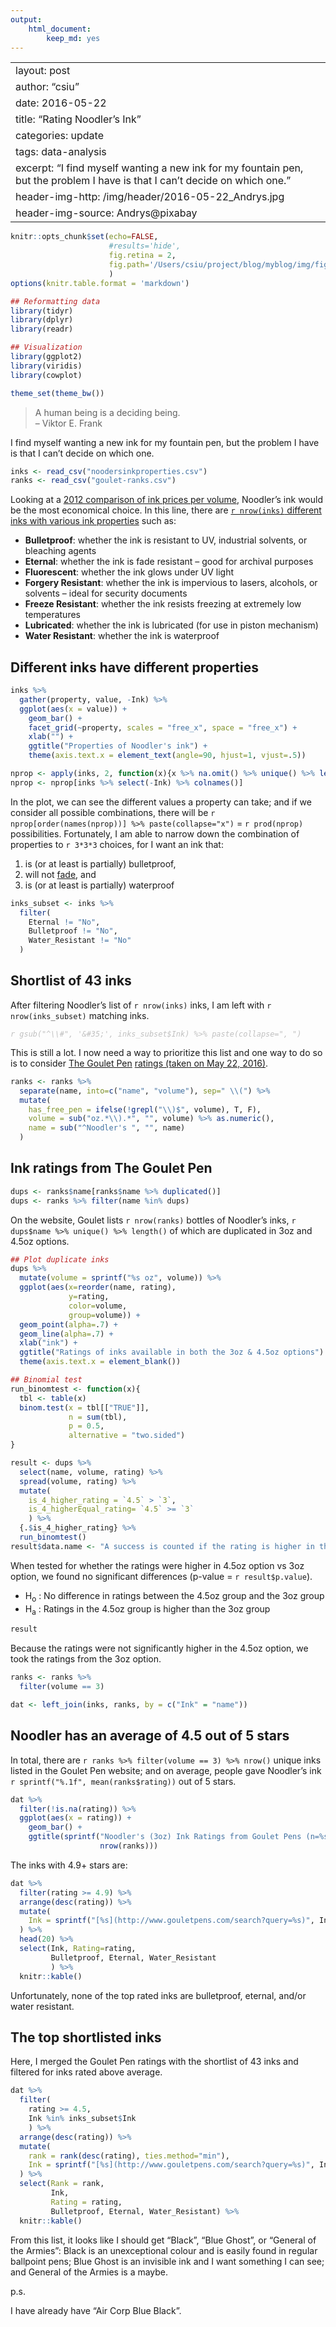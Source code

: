 ```yaml
---
output:
    html_document:
        keep_md: yes
---
```

---
layout: post
author: "csiu"
date: 2016-05-22
title: "Rating Noodler's Ink"
categories: update
tags: data-analysis
excerpt: "I find myself wanting a new ink for my fountain pen, but the problem I have is that I can't decide on which one."
header-img-http: /img/header/2016-05-22_Andrys.jpg
header-img-source: Andrys@pixabay
---
```r
knitr::opts_chunk$set(echo=FALSE,
                      #results='hide',
                      fig.retina = 2,
                      fig.path='/Users/csiu/project/blog/myblog/img/figure/2016-05-22/'
                      )
options(knitr.table.format = 'markdown')
```

```r
## Reformatting data
library(tidyr)
library(dplyr)
library(readr)

## Visualization
library(ggplot2)
library(viridis)
library(cowplot)

theme_set(theme_bw())
```

> A human being is a deciding being.<br>
> -- Viktor E. Frank

I find myself wanting a new ink for my fountain pen, but the problem I have is that I can't decide on which one.

```r
inks <- read_csv("noodersinkproperties.csv")
ranks <- read_csv("goulet-ranks.csv")
```

Looking at a [2012 comparison of ink prices per volume](http://www.marcuslink.com/pens/ink/thebrands.html), Noodler's ink would be the most economical choice. In this line, there are [`r nrow(inks)` different inks with various ink properties](http://noodlersink.com/noodlers-ink-properties/) such as:

- **Bulletproof**: whether the ink is resistant to UV, industrial solvents, or bleaching agents
- **Eternal**: whether the ink is fade resistant -- good for archival purposes
- **Fluorescent**: whether the ink glows under UV light
- **Forgery Resistant**: whether the ink is impervious to lasers, alcohols, or solvents -- ideal for security documents
- **Freeze Resistant**: whether the ink resists freezing at extremely low temperatures
- **Lubricated**: whether the ink is lubricated (for use in piston mechanism)
- **Water Resistant**: whether the ink is waterproof

## Different inks have different properties

```r
inks %>%
  gather(property, value, -Ink) %>%
  ggplot(aes(x = value)) +
    geom_bar() +
    facet_grid(~property, scales = "free_x", space = "free_x") +
    xlab("") +
    ggtitle("Properties of Noodler's ink") +
    theme(axis.text.x = element_text(angle=90, hjust=1, vjust=.5))
```

```r
nprop <- apply(inks, 2, function(x){x %>% na.omit() %>% unique() %>% length()})
nprop <- nprop[inks %>% select(-Ink) %>% colnames()]
```

In the plot, we can see the different values a property can take; and if we consider all possible combinations, there will be `r nprop[order(names(nprop))] %>% paste(collapse="x")` = `r prod(nprop)` possibilities. Fortunately, I am able to narrow down the combination of properties to `r 3*3*3` choices, for I want an ink that:

1. is (or at least is partially) bulletproof,
2. will not [fade](http://hudsonvalleysketches.blogspot.ca/2012/12/lightfastness-test-results-on-noodlers.html), and
3. is (or at least is partially) waterproof

```r
inks_subset <- inks %>%
  filter(
    Eternal != "No",
    Bulletproof != "No",
    Water_Resistant != "No"
  )
```

## Shortlist of 43 inks

After filtering Noodler's list of `r nrow(inks)` inks, I am left with `r nrow(inks_subset)` matching inks.

<font color="silver"><em>`r gsub("^\\#", '&#35;', inks_subset$Ink) %>% paste(collapse=", ")`</em></font>

This is still a lot. I now need a way to prioritize this list and one way to do so is to consider [The Goulet Pen](http://www.gouletpens.com/bottled-ink/c/14/?sortBy=productName+asc&facetValueFilter=Tenant~Brand%3Anoodlers) [ratings \(taken on May 22, 2016\)](https://gist.github.com/csiu/7d53c19edc8ff10798aa773ac3508974).

```r
ranks <- ranks %>%
  separate(name, into=c("name", "volume"), sep=" \\(") %>%
  mutate(
    has_free_pen = ifelse(!grepl("\\)$", volume), T, F),
    volume = sub("oz.*\\).*", "", volume) %>% as.numeric(),
    name = sub("^Noodler's ", "", name)
  )
```

## Ink ratings from The Goulet Pen

```r
dups <- ranks$name[ranks$name %>% duplicated()]
dups <- ranks %>% filter(name %in% dups)
```

On the website, Goulet lists `r nrow(ranks)` bottles of Noodler's inks, `r dups$name %>% unique() %>% length()` of which are duplicated in 3oz and 4.5oz options.

```r
## Plot duplicate inks
dups %>%
  mutate(volume = sprintf("%s oz", volume)) %>%
  ggplot(aes(x=reorder(name, rating),
             y=rating,
             color=volume,
             group=volume)) +
  geom_point(alpha=.7) +
  geom_line(alpha=.7) +
  xlab("ink") +
  ggtitle("Ratings of inks available in both the 3oz & 4.5oz options") +
  theme(axis.text.x = element_blank())
```

```r
## Binomial test
run_binomtest <- function(x){
  tbl <- table(x)
  binom.test(x = tbl[["TRUE"]],
             n = sum(tbl),
             p = 0.5,
             alternative = "two.sided")
}

result <- dups %>%
  select(name, volume, rating) %>%
  spread(volume, rating) %>%
  mutate(
    is_4_higher_rating = `4.5` > `3`,
    is_4_higherEqual_rating= `4.5` >= `3`
    ) %>%
  {.$is_4_higher_rating} %>%
  run_binomtest()
result$data.name <- "A success is counted if the rating is higher in the 4.5oz group"
```

When tested for whether the ratings were higher in 4.5oz option vs 3oz option, we found no significant differences (p-value = `r result$p.value`).

- H<sub>o</sub> : No difference in ratings between the 4.5oz group and the 3oz group
- H<sub>a</sub> : Ratings in the 4.5oz group is higher than the 3oz group

```r
result
```

Because the ratings were not significantly higher in the 4.5oz option, we took the ratings from the 3oz option.

```r
ranks <- ranks %>%
  filter(volume == 3)
```

```r
dat <- left_join(inks, ranks, by = c("Ink" = "name"))
```

## Noodler has an average of 4.5 out of 5 stars

In total, there are `r ranks %>% filter(volume == 3) %>% nrow()` unique inks listed in the Goulet Pen website; and on average, people gave Noodler's ink `r sprintf("%.1f", mean(ranks$rating))` out of 5 stars.

```r
dat %>%
  filter(!is.na(rating)) %>%
  ggplot(aes(x = rating)) +
    geom_bar() +
    ggtitle(sprintf("Noodler's (3oz) Ink Ratings from Goulet Pens (n=%s)",
                    nrow(ranks)))
```

The inks with 4.9+ stars are:

```r
dat %>%
  filter(rating >= 4.9) %>%
  arrange(desc(rating)) %>%
  mutate(
    Ink = sprintf("[%s](http://www.gouletpens.com/search?query=%s)", Ink, itemId)
  ) %>%
  head(20) %>%
  select(Ink, Rating=rating,
         Bulletproof, Eternal, Water_Resistant
         ) %>%
  knitr::kable()
```

Unfortunately, none of the top rated inks are bulletproof, eternal, and/or water resistant.

## The top shortlisted inks

Here, I merged the Goulet Pen ratings with the shortlist of 43 inks and filtered for inks rated above average.

```r
dat %>%
  filter(
    rating >= 4.5,
    Ink %in% inks_subset$Ink
    ) %>%
  arrange(desc(rating)) %>%
  mutate(
    rank = rank(desc(rating), ties.method="min"),
    Ink = sprintf("[%s](http://www.gouletpens.com/search?query=%s)", Ink, itemId)
  ) %>%
  select(Rank = rank,
         Ink,
         Rating = rating,
         Bulletproof, Eternal, Water_Resistant) %>%
  knitr::kable()
```

From this list, it looks like I should get "Black", "Blue Ghost", or "General of the Armies": Black is an unexceptional colour and is easily found in regular ballpoint pens; Blue Ghost is an invisible ink and I want something I can see; and General of the Armies is a maybe.

p.s.

I have already have "Air Corp Blue Black".

